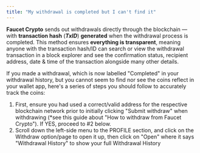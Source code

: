 ```yaml
---
title: "My withdrawal is completed but I can't find it"
---
```


**Faucet Crypto** sends out withdrawals directly through the blockchain — with **transaction hash** (**_TxID_**) **generated** when the withdrawal process is completed. This method ensures **everything is transparent**, meaning anyone with the transaction hash/ID can search or view the withdrawal transaction in a block explorer and see the confirmation status, recipient address, date & time of the transaction alongside many other details.

If you made a withdrawal, which is now labelled "Completed" in your withdrawal history, but you cannot seem to find nor see the coins reflect in your wallet app, here's a series of steps you should follow to accurately track the coins:

1. First, ensure you had used a correct/valid address for the respective blockchain network prior to initially clicking "Submit withdraw" when withdrawing (\*see this guide about "How to withdraw from Faucet Crypto"). If YES, proceed to #2 below.
2. Scroll down the left-side menu to the PROFILE section, and click on the Withdraw option/page to open it up, then click on "Open" where it says "Withdrawal History" to show your full Withdrawal History